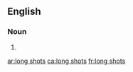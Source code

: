 ==English==

===Noun===
{{head|en|noun plural form}}

# {{plural of|long shot|lang=en}}

[[ar:long shots]]
[[ca:long shots]]
[[fr:long shots]]